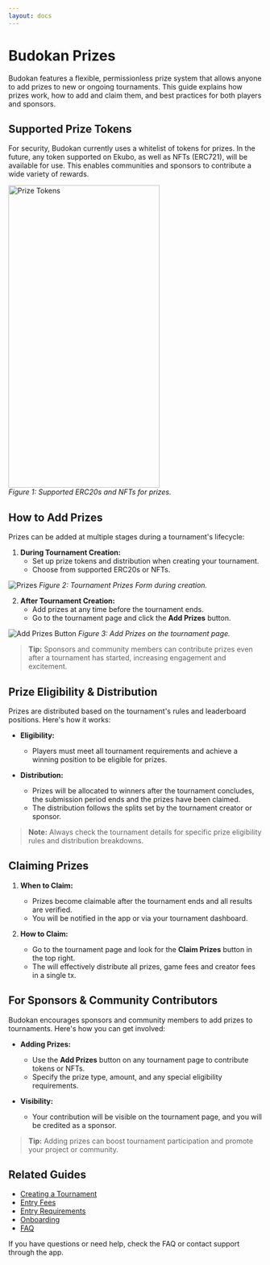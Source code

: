 ```yaml
---
layout: docs
---
```


# Budokan Prizes

Budokan features a flexible, permissionless prize system that allows anyone to add prizes to new or ongoing tournaments. This guide explains how prizes work, how to add and claim them, and best practices for both players and sponsors.

## Supported Prize Tokens

<div className="flex flex-row gap-4 items-start">
  <div className="flex-1">
    <p>
      For security, Budokan currently uses a whitelist of tokens for prizes. In the future, any token supported on Ekubo, as well as NFTs (ERC721), will be available for use. This enables communities and sponsors to contribute a wide variety of rewards.
    </p>
  </div>
  <div className="flex-shrink-0">
    <img 
      src="/docs/prize-token-list.png" 
      alt="Prize Tokens" 
      width="300" 
      height="600" 
    />
    <br />
    <em>Figure 1: Supported ERC20s and NFTs for prizes.</em>
  </div>
</div>

## How to Add Prizes

Prizes can be added at multiple stages during a tournament's lifecycle:

1. **During Tournament Creation:**
   - Set up prize tokens and distribution when creating your tournament.
   - Choose from supported ERC20s or NFTs.

![Prizes](/docs/prizes.png)
*Figure 2: Tournament Prizes Form during creation.*

2. **After Tournament Creation:**
   - Add prizes at any time before the tournament ends.
   - Go to the tournament page and click the **Add Prizes** button.

![Add Prizes Button](/docs/add-prizes-button.png)
*Figure 3: Add Prizes on the tournament page.*

> **Tip:** Sponsors and community members can contribute prizes even after a tournament has started, increasing engagement and excitement.

## Prize Eligibility & Distribution

Prizes are distributed based on the tournament's rules and leaderboard positions. Here's how it works:

- **Eligibility:**
  - Players must meet all tournament requirements and achieve a winning position to be eligible for prizes.

- **Distribution:**
  - Prizes will be allocated to winners after the tournament concludes, the submission period ends and the prizes have been claimed.
  - The distribution follows the splits set by the tournament creator or sponsor.

> **Note:** Always check the tournament details for specific prize eligibility rules and distribution breakdowns.

## Claiming Prizes

1. **When to Claim:**
   - Prizes become claimable after the tournament ends and all results are verified.
   - You will be notified in the app or via your tournament dashboard.

2. **How to Claim:**
   - Go to the tournament page and look for the **Claim Prizes** button in the top right.
   - The will effectively distribute all prizes, game fees and creator fees in a single tx.

## For Sponsors & Community Contributors

Budokan encourages sponsors and community members to add prizes to tournaments. Here's how you can get involved:

- **Adding Prizes:**
  - Use the **Add Prizes** button on any tournament page to contribute tokens or NFTs.
  - Specify the prize type, amount, and any special eligibility requirements.

- **Visibility:**
  - Your contribution will be visible on the tournament page, and you will be credited as a sponsor.

> **Tip:** Adding prizes can boost tournament participation and promote your project or community.

## Related Guides
- [Creating a Tournament](../budokan/guide/create)
- [Entry Fees](../budokan/guide/create/entry-fees)
- [Entry Requirements](../budokan/guide/create/entry_requirements)
- [Onboarding](../budokan/guide/onboarding)
- [FAQ](../budokan/guide/faq)

If you have questions or need help, check the FAQ or contact support through the app.